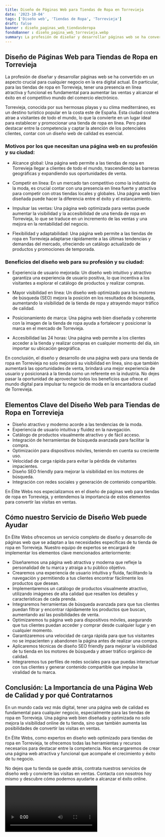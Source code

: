 ```yaml
---
title: Diseño de Páginas Web para Tiendas de Ropa en Torrevieja
date: '2023-10-04'
tags: ['Diseño web', 'Tiendas de Ropa', 'Torrevieja']
draft: false
banner : diseño_paginas_web_tiendasderopa
fondoBanner : diseño_pagina_web_torrevieja.webp
summary: La profesión de diseñar y desarrollar páginas web se ha convertido en un aspecto crucial para cualquier negocio en la era digital actual. En particular, para las tiendas de ropa en Torrevieja, tener una presencia en línea atractiva y funcional es fundamental para aumentar las ventas y alcanzar el éxito en el competitivo mundo del comercio electrónico.
---
```


## Diseño de Páginas Web para Tiendas de Ropa en Torrevieja

La profesión de diseñar y desarrollar páginas web se ha convertido en un aspecto crucial para cualquier negocio en la era digital actual. En particular, para las tiendas de ropa en Torrevieja, tener una presencia en línea atractiva y funcional es fundamental para aumentar las ventas y alcanzar el éxito en el competitivo mundo del comercio electrónico.

Torrevieja, conocida por sus hermosas playas y su clima mediterráneo, es un destino turístico popular en la costa este de España. Esta ciudad costera atrae a visitantes de todo el mundo, lo que la convierte en un lugar ideal para establecer y promocionar una tienda de ropa en línea. Pero para destacar entre la competencia y captar la atención de los potenciales clientes, contar con un diseño web de calidad es esencial.

### Motivos por los que necesitan una página web en su profesión y su ciudad:

- Alcance global: Una página web permite a las tiendas de ropa en Torrevieja llegar a clientes de todo el mundo, trascendiendo las barreras geográficas y expandiendo sus oportunidades de venta.

- Competir en línea: En un mercado tan competitivo como la industria de la moda, es crucial contar con una presencia en línea fuerte y atractiva para competir con otras tiendas locales y globales. Una página web bien diseñada puede hacer la diferencia entre el éxito y el estancamiento.

- Impulsar las ventas: Una página web optimizada para ventas puede aumentar la visibilidad y la accesibilidad de una tienda de ropa en Torrevieja, lo que se traduce en un incremento de las ventas y una mejora en la rentabilidad del negocio.

- Flexibilidad y adaptabilidad: Una página web permite a las tiendas de ropa en Torrevieja adaptarse rápidamente a las últimas tendencias y demandas del mercado, ofreciendo un catálogo actualizado de productos y promociones de temporada.

### Beneficios del diseño web para su profesión y su ciudad:

- Experiencia de usuario mejorada: Un diseño web intuitivo y atractivo garantiza una experiencia de usuario positiva, lo que incentiva a los visitantes a explorar el catálogo de productos y realizar compras.

- Mayor visibilidad en línea: Un diseño web optimizado para los motores de búsqueda (SEO) mejora la posición en los resultados de búsqueda, aumentando la visibilidad de la tienda de ropa y atrayendo mayor tráfico de calidad.

- Posicionamiento de marca: Una página web bien diseñada y coherente con la imagen de la tienda de ropa ayuda a fortalecer y posicionar la marca en el mercado de Torrevieja.

- Accesibilidad las 24 horas: Una página web permite a los clientes acceder a la tienda y realizar compras en cualquier momento del día, sin importar su ubicación geográfica.

En conclusión, el diseño y desarrollo de una página web para una tienda de ropa en Torrevieja no solo mejorará su visibilidad en línea, sino que también aumentará las oportunidades de venta, brindará una mejor experiencia de usuario y posicionará a la tienda como un referente en la industria. No dejes pasar la oportunidad de aprovechar todos los beneficios que ofrece el mundo digital para impulsar tu negocio de moda en la encantadora ciudad de Torrevieja.

<GifSeo />

<Cta />

## Elementos Clave del Diseño Web para Tiendas de Ropa en Torrevieja

- Diseño atractivo y moderno acorde a las tendencias de la moda.
- Experiencia de usuario intuitiva y fluidez en la navegación.
- Catálogo de productos visualmente atractivo y de fácil acceso.
- Integración de herramientas de búsqueda avanzada para facilitar la compra.
- Optimización para dispositivos móviles, teniendo en cuenta su creciente uso.
- Velocidad de carga rápida para evitar la pérdida de visitantes impacientes.
- Diseño SEO friendly para mejorar la visibilidad en los motores de búsqueda.
- Integración con redes sociales y generación de contenido compartible.

En Élite Webs nos especializamos en el diseño de páginas web para tiendas de ropa en Torrevieja, y entendemos la importancia de estos elementos para convertir las visitas en ventas.

## Cómo nuestro Servicio de Diseño Web puede Ayudar

En Élite Webs ofrecemos un servicio completo de diseño y desarrollo de páginas web que se adaptan a las necesidades específicas de tu tienda de ropa en Torrevieja. Nuestro equipo de expertos se encargará de implementar los elementos clave mencionados anteriormente:

- Diseñaremos una página web atractiva y moderna que refleje la personalidad de tu marca y atraiga a tu público objetivo.
- Crearemos una experiencia de usuario intuitiva y fluida, facilitando la navegación y permitiendo a tus clientes encontrar fácilmente los productos que desean.
- Implementaremos un catálogo de productos visualmente atractivo, utilizando imágenes de alta calidad que resalten los detalles y características de cada prenda.
- Integraremos herramientas de búsqueda avanzada para que tus clientes puedan filtrar y encontrar rápidamente los productos que buscan, aumentando así las posibilidades de venta.
- Optimizaremos tu página web para dispositivos móviles, asegurando que tus clientes puedan acceder y comprar desde cualquier lugar y en cualquier momento.
- Garantizaremos una velocidad de carga rápida para que tus visitantes no se impacienten y abandonen la página antes de realizar una compra.
- Aplicaremos técnicas de diseño SEO friendly para mejorar la visibilidad de tu tienda en los motores de búsqueda y atraer tráfico orgánico de calidad.
- Integraremos tus perfiles de redes sociales para que puedas interactuar con tus clientes y generar contenido compartible que impulse la viralidad de tu marca.

## Conclusión: La Importancia de una Página Web de Calidad y por qué Contratarnos

En un mundo cada vez más digital, tener una página web de calidad es fundamental para cualquier negocio, especialmente para las tiendas de ropa en Torrevieja. Una página web bien diseñada y optimizada no solo mejora la visibilidad online de tu tienda, sino que también aumenta las posibilidades de convertir las visitas en ventas.

En Élite Webs, como expertos en diseño web optimizado para tiendas de ropa en Torrevieja, te ofrecemos todas las herramientas y recursos necesarios para destacar entre la competencia. Nos encargaremos de crear una página web atractiva y funcional que acompañe el crecimiento y éxito de tu negocio.

No dejes que tu tienda se quede atrás, contrata nuestros servicios de diseño web y convierte las visitas en ventas. Contacta con nosotros hoy mismo y descubre cómo podemos ayudarte a alcanzar el éxito online.

<Video />

<CtaBot job='Tiendas de Ropa' city='Torrevieja'/>

<Gmaps query='Torrevieja+españa+maps' />